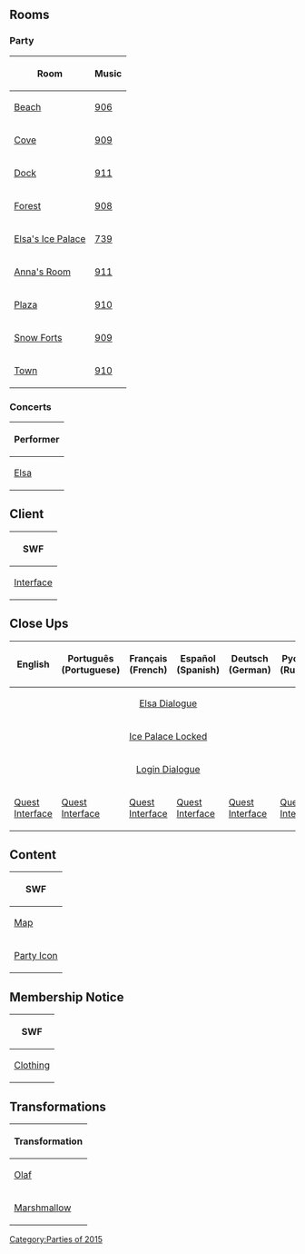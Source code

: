 {{CPW|Frozen Fever Party 2015|Festa Frozen - Febre Congelante 2015}}
==Rooms==
===Party===
<center>
{|class="wikitable" border="1"
!Room
!Music
|-
|[[Media:RoomsBeach-FrozenFeverParty.swf|Beach]]||[[Media:Music906.swf|906]]
|-
|[[Media:RoomsCove-FrozenFeverParty.swf|Cove]]||[[Media:Music909.swf|909]]
|-
|[[Media:RoomsDock-FrozenFeverParty.swf|Dock]]||[[Media:Music911.swf|911]]
|-
|[[Media:RoomsForest-FrozenFeverParty.swf|Forest]]||[[Media:Music908.swf|908]]
|-
|[[Media:RoomsParty1-FrozenFeverParty.swf|Elsa's Ice Palace]]||[[Media:Music739.swf|739]]
|-
|[[Media:RoomsParty2-FrozenFeverParty.swf|Anna's Room]]||[[Media:Music911.swf|911]]
|-
|[[Media:RoomsPlaza-FrozenFeverParty.swf|Plaza]]||[[Media:Music910.swf|910]]
|-
|[[Media:RoomsForts-FrozenFeverParty.swf|Snow Forts]]||[[Media:Music909.swf|909]]
|-
|[[Media:RoomsTown-FrozenFeverParty.swf|Town]]||[[Media:Music910.swf|910]]
|}
</center>

===Concerts===
<center>
{|class="wikitable" border="1"
!Performer
|-
|[[Media:RoomsConcertElsaconcert-FrozenFeverParty.swf|Elsa]]
|}
</center>

==Client==
<center>
{|class="wikitable" border="1"
!SWF
|-
|[[Media:ClientInterfaceFrozenFever2015.swf|Interface]]
|}
</center>

==Close Ups==
<center>
{|class="wikitable" border="1"
!English!!Português (Portuguese)!!Français (French)!!Español (Spanish)!!Deutsch (German)!!Русский (Russian)
|-
|colspan="6" rowspan="1" align="center" |[[Media:Close upsCharacter dialogue elsa-FrozenFeverParty.swf|Elsa Dialogue]]
|-
|colspan="6" rowspan="1" align="center" |[[Media:GlobalCloseUps-IcePalaceLockedApr2015.swf|Ice Palace Locked]]
|-
|colspan="6" rowspan="1" align="center" |[[Media:CloseUpsCharacterDialogueLogin-FrozenFeverParty.swf|Login Dialogue]]
|-
|[[Media:ENCloseUpsQuestInterface-FrozenFeverParty.swf|Quest Interface]]||[[Media:PTCloseUpsQuestInterface-FrozenFeverParty.swf|Quest Interface]]||[[Media:FRCloseUpsQuestInterface-FrozenFeverParty.swf|Quest Interface]]||[[Media:ESCloseUpsQuestInterface-FrozenFeverParty.swf|Quest Interface]]||[[Media:DECloseUpsQuestInterface-FrozenFeverParty.swf|Quest Interface]]||[[Media:RUCloseUpsQuestInterface-FrozenFeverParty.swf|Quest Interface]]
|}
</center>

==Content==
<center>
{|class="wikitable" border="1"
!SWF
|-
|[[Media:ContentMap-FrozenFeverParty.swf|Map]]
|-
|[[Media:ContentParty icon-FrozenFeverParty.swf|Party Icon]]
|}
</center>

==Membership Notice==
<center>
{|class="wikitable" border="1"
!SWF
|-
|[[Media:MembershipParty1-FrozenFeverParty.swf|Clothing]]
|}
</center>

==Transformations==
<center>
{|class="wikitable" border="1"
!Transformation
|-
|[[Media:AvatarSpritesOlaf.swf|Olaf]]
|-
|[[Media:AvatarSpritesMarshmallow-FrozenFeverParty.swf|Marshmallow]]
|}
</center>
{{Parties}}

[[Category:Parties of 2015]]